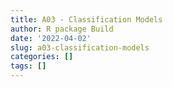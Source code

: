 ```yaml
---
title: A03 - Classification Models
author: R package Build
date: '2022-04-02'
slug: a03-classification-models
categories: []
tags: []
---
```

